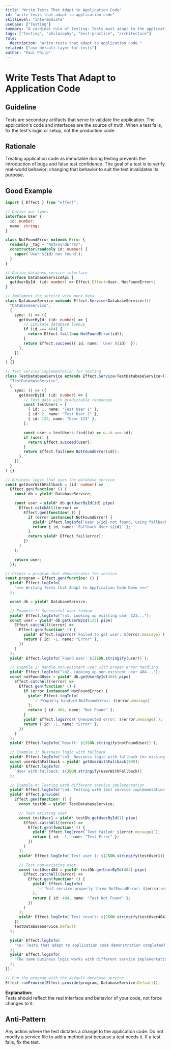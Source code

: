 ```yaml
---
title: "Write Tests That Adapt to Application Code"
id: "write-tests-that-adapt-to-application-code"
skillLevel: "intermediate"
useCase: ["Testing"]
summary: "A cardinal rule of testing: Tests must adapt to the application's interface, not the other way around. Never modify application code solely to make a test pass."
tags: ["testing", "philosophy", "best-practice", "architecture"]
rule:
  description: "Write tests that adapt to application code."
related: ["use-default-layer-for-tests"]
author: "Paul Philp"
---
```


# Write Tests That Adapt to Application Code

## Guideline

Tests are secondary artifacts that serve to validate the application. The application's code and interfaces are the source of truth. When a test fails, fix the test's logic or setup, not the production code.

## Rationale

Treating application code as immutable during testing prevents the introduction of bugs and false test confidence. The goal of a test is to verify real-world behavior; changing that behavior to suit the test invalidates its purpose.

## Good Example

```typescript
import { Effect } from "effect";

// Define our types
interface User {
  id: number;
  name: string;
}

class NotFoundError extends Error {
  readonly _tag = "NotFoundError";
  constructor(readonly id: number) {
    super(`User ${id} not found`);
  }
}

// Define database service interface
interface DatabaseServiceApi {
  getUserById: (id: number) => Effect.Effect<User, NotFoundError>;
}

// Implement the service with mock data
class DatabaseService extends Effect.Service<DatabaseService>()(
  "DatabaseService",
  {
    sync: () => ({
      getUserById: (id: number) => {
        // Simulate database lookup
        if (id === 404) {
          return Effect.fail(new NotFoundError(id));
        }
        return Effect.succeed({ id, name: `User ${id}` });
      },
    }),
  }
) {}

// Test service implementation for testing
class TestDatabaseService extends Effect.Service<TestDatabaseService>()(
  "TestDatabaseService",
  {
    sync: () => ({
      getUserById: (id: number) => {
        // Test data with predictable responses
        const testUsers = [
          { id: 1, name: "Test User 1" },
          { id: 2, name: "Test User 2" },
          { id: 123, name: "User 123" },
        ];

        const user = testUsers.find((u) => u.id === id);
        if (user) {
          return Effect.succeed(user);
        }
        return Effect.fail(new NotFoundError(id));
      },
    }),
  }
) {}

// Business logic that uses the database service
const getUserWithFallback = (id: number) =>
  Effect.gen(function* () {
    const db = yield* DatabaseService;

    const user = yield* db.getUserById(id).pipe(
      Effect.catchAll((error) =>
        Effect.gen(function* () {
          if (error instanceof NotFoundError) {
            yield* Effect.logInfo(`User ${id} not found, using fallback`);
            return { id, name: `Fallback User ${id}` };
          }
          return yield* Effect.fail(error);
        })
      )
    );

    return user;
  });

// Create a program that demonstrates the service
const program = Effect.gen(function* () {
  yield* Effect.logInfo(
    "=== Writing Tests that Adapt to Application Code Demo ==="
  );

  const db = yield* DatabaseService;

  // Example 1: Successful user lookup
  yield* Effect.logInfo("\n1. Looking up existing user 123...");
  const user = yield* db.getUserById(123).pipe(
    Effect.catchAll((error) =>
      Effect.gen(function* () {
        yield* Effect.logError(`Failed to get user: ${error.message}`);
        return { id: -1, name: "Error" };
      })
    )
  );
  yield* Effect.logInfo(`Found user: ${JSON.stringify(user)}`);

  // Example 2: Handle non-existent user with proper error handling
  yield* Effect.logInfo("\n2. Looking up non-existent user 404...");
  const notFoundUser = yield* db.getUserById(404).pipe(
    Effect.catchAll((error) =>
      Effect.gen(function* () {
        if (error instanceof NotFoundError) {
          yield* Effect.logInfo(
            `✅ Properly handled NotFoundError: ${error.message}`
          );
          return { id: 404, name: "Not Found" };
        }
        yield* Effect.logError(`Unexpected error: ${error.message}`);
        return { id: -1, name: "Error" };
      })
    )
  );
  yield* Effect.logInfo(`Result: ${JSON.stringify(notFoundUser)}`);

  // Example 3: Business logic with fallback
  yield* Effect.logInfo("\n3. Business logic with fallback for missing user:");
  const userWithFallback = yield* getUserWithFallback(999);
  yield* Effect.logInfo(
    `User with fallback: ${JSON.stringify(userWithFallback)}`
  );

  // Example 4: Testing with different service implementation
  yield* Effect.logInfo("\n4. Testing with test service implementation:");
  yield* Effect.provide(
    Effect.gen(function* () {
      const testDb = yield* TestDatabaseService;

      // Test existing user
      const testUser1 = yield* testDb.getUserById(1).pipe(
        Effect.catchAll((error) =>
          Effect.gen(function* () {
            yield* Effect.logError(`Test failed: ${error.message}`);
            return { id: -1, name: "Test Error" };
          })
        )
      );
      yield* Effect.logInfo(`Test user 1: ${JSON.stringify(testUser1)}`);

      // Test non-existing user
      const testUser404 = yield* testDb.getUserById(404).pipe(
        Effect.catchAll((error) =>
          Effect.gen(function* () {
            yield* Effect.logInfo(
              `✅ Test service properly threw NotFoundError: ${error.message}`
            );
            return { id: 404, name: "Test Not Found" };
          })
        )
      );
      yield* Effect.logInfo(`Test result: ${JSON.stringify(testUser404)}`);
    }),
    TestDatabaseService.Default
  );

  yield* Effect.logInfo(
    "\n✅ Tests that adapt to application code demonstration completed!"
  );
  yield* Effect.logInfo(
    "The same business logic works with different service implementations!"
  );
});

// Run the program with the default database service
Effect.runPromise(Effect.provide(program, DatabaseService.Default));

```

**Explanation:**  
Tests should reflect the real interface and behavior of your code, not force changes to it.

## Anti-Pattern

Any action where the test dictates a change to the application code. Do not modify a service file to add a method just because a test needs it. If a test fails, fix the test.
